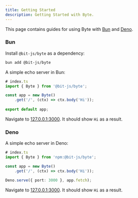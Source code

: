 ```yaml
---
title: Getting Started
description: Getting Started with Byte.
---
```


This page contains guides for using Byte with [Bun](#bun) and [Deno](#deno).

### Bun
Install `@bit-js/byte` as a dependency:
```bash
bun add @bit-js/byte
```

A simple echo server in Bun:
```ts
# index.ts
import { Byte } from '@bit-js/byte';

const app = new Byte()
    .get('/', (ctx) => ctx.body('Hi'));
    
export default app;
```

Navigate to [127.0.0.1:3000](http://127.0.0.1:3000). It should show `Hi` as a result.

### Deno
A simple echo server in Deno:
```ts
# index.ts
import { Byte } from 'npm:@bit-js/byte';

const app = new Byte()
    .get('/', (ctx) => ctx.body('Hi'));

Deno.serve({ port: 3000 }, app.fetch);
```

Navigate to [127.0.0.1:3000](http://127.0.0.1:3000). It should show `Hi` as a result.

